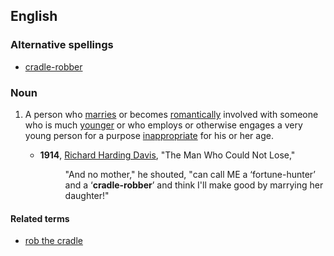 ==English==

===Alternative spellings===
* [[cradle-robber]]

===Noun===
{{en-noun|sg=[[cradle]] [[robber]]}}

# {{context|idiom|disapproving}} A person who [[marry|marries]] or becomes [[romantically]] involved with someone who is much [[younger]] or who employs or otherwise engages a very young person for a purpose [[inappropriate]] for his or her age.
#*'''1914''', [[w:Richard_Harding_Davis|Richard Harding Davis]], "The Man Who Could Not Lose,"
#*:"And no mother," he shouted, "can call ME a ‘fortune-hunter’ and a ‘'''cradle-robber'''’ and think I'll make good by marrying her daughter!"

====Related terms====
* [[rob the cradle]]